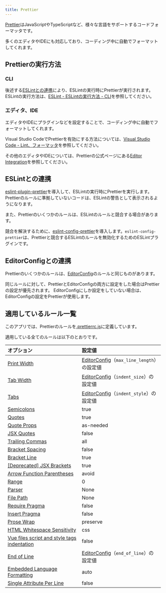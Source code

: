 ```yaml
---
title: Prettier
---
```


[Prettier](https://prettier.io/)はJavaScriptやTypeScriptなど、様々な言語をサポートするコードフォーマッタです。

多くのエディタやIDEにも対応しており、コーディング中に自動でフォーマットしてくれます。

## Prettierの実行方法

### CLI

後述する[ESLintとの連携](#eslintとの連携)により、ESLintの実行時にPrettierが実行されます。
ESLintの実行方法は、[ESLint - ESLintの実行方法 - CLI](./eslint.mdx#cli)を参照してください。

### エディタ、IDE

エディタやIDEにプラグインなどを設定することで、コーディング中に自動でフォーマットしてくれます。

Visual Studio CodeでPrettierを有効にする方法については、[Visual Studio Code - Lint、フォーマッタ](../../tools/vscode.md#lintフォーマッタ)を参照してください。

その他のエディタやIDEについては、Prettierの公式ページにある[Editor Integration](https://prettier.io/docs/en/editors.html)を参照してください。

## ESLintとの連携

[eslint-plugin-prettier](https://github.com/prettier/eslint-plugin-prettier)を導入して、ESLintの実行時にPrettierを実行します。
Prettierのルールに準拠していないコードは、ESLintの警告として表示されるようになります。

また、Prettierのいくつかのルールは、ESLintのルールと競合する場合があります。

競合を解決するために、[eslint-config-prettier](https://github.com/prettier/eslint-config-prettier)を導入します。`eslint-config-prettier`は、Prettierと競合するESLintのルールを無効化するためのESLintプラグインです。

## EditorConfigとの連携

Prettierのいくつかのルールは、[EditorConfig](./editorconfig.mdx)のルールと同じものがあります。

同じルールに対して、PrettierとEditorConfigの両方に設定をした場合はPrettierの設定が優先されます。
EditorConfigにしか設定をしていない場合は、EditorConfigの設定をPrettierが使用します。

## 適用しているルール一覧

このアプリでは、Prettierのルールを[.prettierrc.js](https://github.com/{@inject:organization}/mobile-app-crib-notes/tree/master/example-app/SantokuApp/.prettierrc.js)に定義しています。

適用している全てのルールは以下のとおりです。

| オプション                                                                                                                               | 設定値                                                                   |
|:------------------------------------------------------------------------------------------------------------------------------------|:----------------------------------------------------------------------|
| [Print Width](https://prettier.io/docs/en/options.html#print-width)                                                                 | [EditorConfig](./editorconfig.mdx#適用しているルール一覧)（`max_line_length`）の設定値 |
| [Tab Width](https://prettier.io/docs/en/options.html#tab-width)                                                                     | [EditorConfig](./editorconfig.mdx#適用しているルール一覧)（`indent_size`）の設定値     |
| [Tabs](https://prettier.io/docs/en/options.html#tabs)                                                                               | [EditorConfig](./editorconfig.mdx#適用しているルール一覧)（`indent_style`）の設定値    |
| [Semicolons](https://prettier.io/docs/en/options.html#semicolons)                                                                   | true                                                                  |
| [Quotes](https://prettier.io/docs/en/options.html#quotes)                                                                           | true                                                                  |
| [Quote Props](https://prettier.io/docs/en/options.html#quote-props)                                                                 | as-needed                                                             |
| [JSX Quotes](https://prettier.io/docs/en/options.html#jsx-quotes)                                                                   | false                                                                 |
| [Trailing Commas](https://prettier.io/docs/en/options.html#trailing-commas)                                                         | all                                                                   |
| [Bracket Spacing](https://prettier.io/docs/en/options.html#bracket-spacing)                                                         | false                                                                 |
| [Bracket Line](https://prettier.io/docs/en/options.html#bracket-line)                                                               | true                                                                  |
| [\[Deprecated\] JSX Brackets](https://prettier.io/docs/en/options.html#deprecated-jsx-brackets)                                     | true                                                                  |
| [Arrow Function Parentheses](https://prettier.io/docs/en/options.html#arrow-function-parentheses)                                   | avoid                                                                 |
| [Range](https://prettier.io/docs/en/options.html#range)                                                                             | 0                                                                     |
| [Parser](https://prettier.io/docs/en/options.html#parser)                                                                           | None                                                                  |
| [File Path](https://prettier.io/docs/en/options.html#file-path)                                                                     | None                                                                  |
| [Require Pragma](https://prettier.io/docs/en/options.html#require-pragma)                                                           | false                                                                 |
| [Insert Pragma](https://prettier.io/docs/en/options.html#insert-pragma)                                                             | false                                                                 |
| [Prose Wrap](https://prettier.io/docs/en/options.html#prose-wrap)                                                                   | preserve                                                              |
| [HTML Whitespace Sensitivity](https://prettier.io/docs/en/options.html#html-whitespace-sensitivity)                                 | css                                                                   |
| [Vue files script and style tags indentation](https://prettier.io/docs/en/options.html#vue-files-script-and-style-tags-indentation) | false                                                                 |
| [End of Line](https://prettier.io/docs/en/options.html#end-of-line)                                                                 | [EditorConfig](./editorconfig.mdx#適用しているルール一覧)（`end_of_line`）の設定値     |
| [Embedded Language Formatting](https://prettier.io/docs/en/options.html#embedded-language-formatting)                               | auto                                                                  |
| [Single Attribute Per Line](https://prettier.io/docs/en/options.html#single-attribute-per-line)                                     | false                                                                 |
